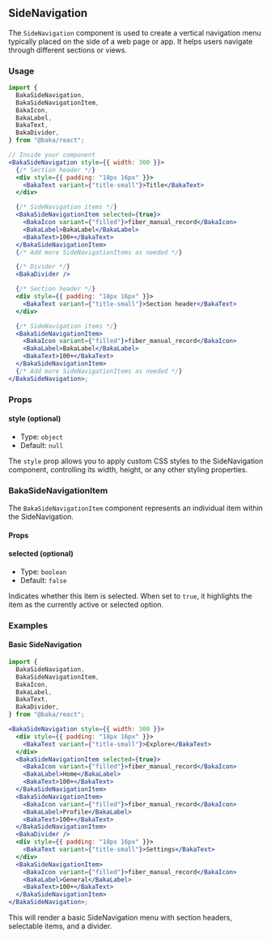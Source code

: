 ## SideNavigation

The `SideNavigation` component is used to create a vertical navigation menu typically placed on the side of a web page or app. It helps users navigate through different sections or views.

### Usage

```jsx
import {
  BakaSideNavigation,
  BakaSideNavigationItem,
  BakaIcon,
  BakaLabel,
  BakaText,
  BakaDivider,
} from "@baka/react";

// Inside your component
<BakaSideNavigation style={{ width: 300 }}>
  {/* Section header */}
  <div style={{ padding: "18px 16px" }}>
    <BakaText variant={"title-small"}>Title</BakaText>
  </div>

  {/* SideNavigation items */}
  <BakaSideNavigationItem selected={true}>
    <BakaIcon variant={"filled"}>fiber_manual_record</BakaIcon>
    <BakaLabel>BakaLabel</BakaLabel>
    <BakaText>100+</BakaText>
  </BakaSideNavigationItem>
  {/* Add more SideNavigationItems as needed */}

  {/* Divider */}
  <BakaDivider />

  {/* Section header */}
  <div style={{ padding: "18px 16px" }}>
    <BakaText variant={"title-small"}>Section header</BakaText>
  </div>

  {/* SideNavigation items */}
  <BakaSideNavigationItem>
    <BakaIcon variant={"filled"}>fiber_manual_record</BakaIcon>
    <BakaLabel>BakaLabel</BakaLabel>
    <BakaText>100+</BakaText>
  </BakaSideNavigationItem>
  {/* Add more SideNavigationItems as needed */}
</BakaSideNavigation>;
```

### Props

#### style (optional)

- Type: `object`
- Default: `null`

The `style` prop allows you to apply custom CSS styles to the SideNavigation component, controlling its width, height, or any other styling properties.

### BakaSideNavigationItem

The `BakaSideNavigationItem` component represents an individual item within the SideNavigation.

#### Props

#### selected (optional)

- Type: `boolean`
- Default: `false`

Indicates whether this item is selected. When set to `true`, it highlights the item as the currently active or selected option.

### Examples

#### Basic SideNavigation

```jsx
import {
  BakaSideNavigation,
  BakaSideNavigationItem,
  BakaIcon,
  BakaLabel,
  BakaText,
  BakaDivider,
} from "@baka/react";

<BakaSideNavigation style={{ width: 300 }}>
  <div style={{ padding: "18px 16px" }}>
    <BakaText variant={"title-small"}>Explore</BakaText>
  </div>
  <BakaSideNavigationItem selected={true}>
    <BakaIcon variant={"filled"}>fiber_manual_record</BakaIcon>
    <BakaLabel>Home</BakaLabel>
    <BakaText>100+</BakaText>
  </BakaSideNavigationItem>
  <BakaSideNavigationItem>
    <BakaIcon variant={"filled"}>fiber_manual_record</BakaIcon>
    <BakaLabel>Profile</BakaLabel>
    <BakaText>100+</BakaText>
  </BakaSideNavigationItem>
  <BakaDivider />
  <div style={{ padding: "18px 16px" }}>
    <BakaText variant={"title-small"}>Settings</BakaText>
  </div>
  <BakaSideNavigationItem>
    <BakaIcon variant={"filled"}>fiber_manual_record</BakaIcon>
    <BakaLabel>General</BakaLabel>
    <BakaText>100+</BakaText>
  </BakaSideNavigationItem>
</BakaSideNavigation>;
```

This will render a basic SideNavigation menu with section headers, selectable items, and a divider.
